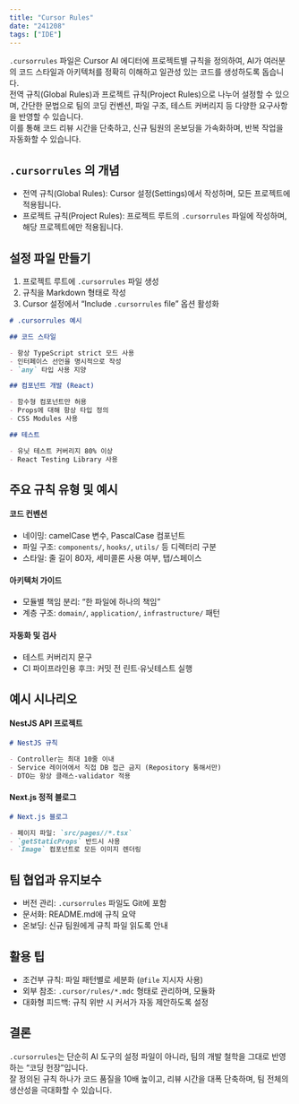 ```yaml
---
title: "Cursor Rules"
date: "241208"
tags: ["IDE"]
---
```


`.cursorrules` 파일은 Cursor AI 에디터에 프로젝트별 규칙을 정의하여, AI가 여러분의 코드 스타일과 아키텍처를 정확히 이해하고 일관성 있는 코드를 생성하도록 돕습니다.  
전역 규칙(Global Rules)과 프로젝트 규칙(Project Rules)으로 나누어 설정할 수 있으며, 간단한 문법으로 팀의 코딩 컨벤션, 파일 구조, 테스트 커버리지 등 다양한 요구사항을 반영할 수 있습니다.  
이를 통해 코드 리뷰 시간을 단축하고, 신규 팀원의 온보딩을 가속화하며, 반복 작업을 자동화할 수 있습니다.

## `.cursorrules` 의 개념

- 전역 규칙(Global Rules): Cursor 설정(Settings)에서 작성하며, 모든 프로젝트에 적용됩니다.
- 프로젝트 규칙(Project Rules): 프로젝트 루트의 `.cursorrules` 파일에 작성하며, 해당 프로젝트에만 적용됩니다.

## 설정 파일 만들기

1. 프로젝트 루트에 `.cursorrules` 파일 생성
2. 규칙을 Markdown 형태로 작성
3. Cursor 설정에서 “Include `.cursorrules` file” 옵션 활성화

```markdown
# .cursorrules 예시

## 코드 스타일

- 항상 TypeScript strict 모드 사용
- 인터페이스 선언을 명시적으로 작성
- `any` 타입 사용 지양

## 컴포넌트 개발 (React)

- 함수형 컴포넌트만 허용
- Props에 대해 항상 타입 정의
- CSS Modules 사용

## 테스트

- 유닛 테스트 커버리지 80% 이상
- React Testing Library 사용
```

## 주요 규칙 유형 및 예시

#### 코드 컨벤션

- 네이밍: camelCase 변수, PascalCase 컴포넌트
- 파일 구조: `components/`, `hooks/`, `utils/` 등 디렉터리 구분
- 스타일: 줄 길이 80자, 세미콜론 사용 여부, 탭/스페이스

#### 아키텍처 가이드

- 모듈별 책임 분리: “한 파일에 하나의 책임”
- 계층 구조: `domain/`, `application/`, `infrastructure/` 패턴

#### 자동화 및 검사

- 테스트 커버리지 문구
- CI 파이프라인용 후크: 커밋 전 린트·유닛테스트 실행

## 예시 시나리오

#### NestJS API 프로젝트

```markdown
# NestJS 규칙

- Controller는 최대 10줄 이내
- Service 레이어에서 직접 DB 접근 금지 (Repository 통해서만)
- DTO는 항상 클래스-validator 적용
```

#### Next.js 정적 블로그

```markdown
# Next.js 블로그

- 페이지 파일: `src/pages//*.tsx`
- `getStaticProps` 반드시 사용
- `Image` 컴포넌트로 모든 이미지 렌더링
```

## 팀 협업과 유지보수

- 버전 관리: `.cursorrules` 파일도 Git에 포함
- 문서화: README.md에 규칙 요약
- 온보딩: 신규 팀원에게 규칙 파일 읽도록 안내

## 활용 팁

- 조건부 규칙: 파일 패턴별로 세분화 (`@file` 지시자 사용)
- 외부 참조: `.cursor/rules/*.mdc` 형태로 관리하며, 모듈화
- 대화형 피드백: 규칙 위반 시 커서가 자동 제안하도록 설정

## 결론

`.cursorrules`는 단순히 AI 도구의 설정 파일이 아니라, 팀의 개발 철학을 그대로 반영하는 “코딩 헌장”입니다.  
잘 정의된 규칙 하나가 코드 품질을 10배 높이고, 리뷰 시간을 대폭 단축하며, 팀 전체의 생산성을 극대화할 수 있습니다.
